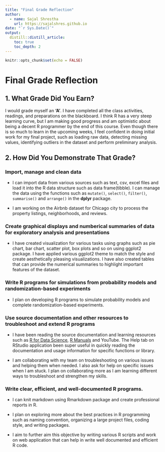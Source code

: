 ```yaml
---
title: "Final Grade Reflection"
author:
  - name: Sajal Shrestha 
    url: https://sajalshres.github.io
date: "`r Sys.Date()`"
output: 
  distill::distill_article:
    toc: true
    toc_depth: 2
---
```


```r
knitr::opts_chunk$set(echo = FALSE)
```

# Final Grade Reflection

## 1. What Grade Did You Earn?

I would grade myself an **'A'**. I have completed all the class activities, readings, and preparations on the blackboard. I think R has a very steep learning curve, but I am making good progress and am optimistic about being a decent R programmer by the end of this course. Even though there is so much to learn in the upcoming weeks, I feel confident in doing initial work for my final project, such as loading raw data, detecting missing values, identifying outliers in the dataset and perform preliminary analysis.

## 2. How Did You Demonstrate That Grade?

### Import, manage and clean data

- I can import data from various sources such as text, csv, excel files and load it into the R data structure such as data frame(tibble). I can manage the data using the functions such as `mutate()`, `select()`, `filter()`, `summarise()` and `arrange()` in the **dplyr** package.

- I am working on the Airbnb dataset for Chicago city to process the property listings, neighborhoods, and reviews. 

### Create graphical displays and numberical summaries of data for exploratory analysis and presentations

- I have created visualization for various tasks using graphs such as pie chart, bar chart, scatter plot, box plots and so on using ggplot2 package. I have applied various ggplot2 theme to match the style and create aesthetically pleasing visualizations. I have also created tables that can provide the numerical summaries to highlight important features of the dataset.

### Write R programs for simulations from probability models and randomization-based experiments

- I plan on developing R programs to simulate probability models and complete randomization-based experiments.

### Use source documentation and other resources to troubleshoot and extend R programs

- I have been reading the source documentation and learning resources such as [R for Data Science](https://r4ds.had.co.nz/index.html), [R Manuals](https://cran.r-project.org/manuals.html) and YouTube. The Help tab on RStudio application been super useful in quickly reading the documentation and usage information for specific functions or library.

- I am collaborating with my team on troubleshooting on various issues and helping them when needed. I also ask for help on specific issues when I am stuck. I plan on collaborating more as I am learning different ways to troubleshoot and strengthen my skills.

### Write clear, efficient, and well-documented R programs.

- I can knit markdown using Rmarkdown package and create professional reports in R.

- I plan on exploring more about the best practices in R programming such as naming convention, organizing a large project files, coding style, and writing packages.

- I aim to further aim this objective by writing various R scripts and work on web application that can help in write well documented and efficient R code.

